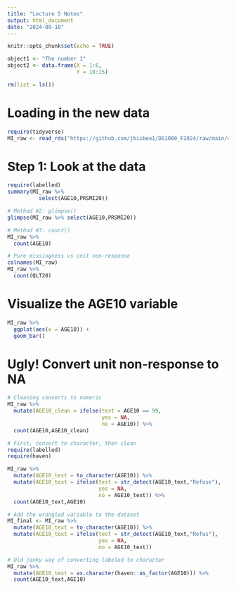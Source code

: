 ```yaml
---
title: "Lecture 5 Notes"
output: html_document
date: "2024-09-10"
---
```


```r
knitr::opts_chunk$set(echo = TRUE)
```

```r
object1 <- "The number 1"
object2 <- data.frame(X = 1:6,
                      Y = 10:15)

rm(list = ls())
```

# Loading in the new data

```r
require(tidyverse)
MI_raw <- read_rds("https://github.com/jbisbee1/DS1000_F2024/raw/main/data/MI2020_ExitPoll.rds")
```

# Step 1: Look at the data

```r
require(labelled)
summary(MI_raw %>%
          select(AGE10,PRSMI20))

# Method #2: glimpse()
glimpse(MI_raw %>% select(AGE10,PRSMI20))

# Method #3: count()
MI_raw %>%
  count(AGE10)

# Pure missingness vs unit non-response
colnames(MI_raw)
MI_raw %>%
  count(QLT20)
```

# Visualize the AGE10 variable

```r
MI_raw %>%
  ggplot(aes(x = AGE10)) + 
  geom_bar()
```

# Ugly! Convert unit non-response to NA

```r
# Cleaning converts to numeric
MI_raw %>%
  mutate(AGE10_clean = ifelse(test = AGE10 == 99,
                              yes = NA,
                              no = AGE10)) %>%
  count(AGE10,AGE10_clean)

# First, convert to character, then clean
require(labelled)
require(haven)

MI_raw %>%
  mutate(AGE10_text = to_character(AGE10)) %>%
  mutate(AGE10_text = ifelse(test = str_detect(AGE10_text,"Refuse"),
                             yes = NA,
                             no = AGE10_text)) %>%
  count(AGE10_text,AGE10)

# Add the wrangled variable to the dataset
MI_final <- MI_raw %>%
  mutate(AGE10_text = to_character(AGE10)) %>%
  mutate(AGE10_text = ifelse(test = str_detect(AGE10_text,"Refus"),
                             yes = NA,
                             no = AGE10_text))

# Old janky way of converting labeled to character
MI_raw %>%
  mutate(AGE10_text = as.character(haven::as_factor(AGE10))) %>%
  count(AGE10_text,AGE10)

```


